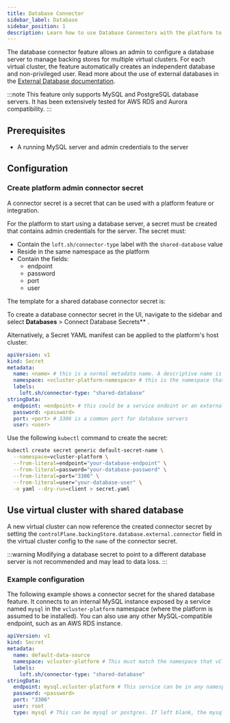 ```yaml
---
title: Database Connector
sidebar_label: Database
sidebar_position: 1
description: Learn how to use Database Connectors with the platform to manage backing stores for multiple virtual clusters.
---
```





<VersionBadge platformVersion="v4.1.0" vclusterVersion="v0.21.0"/>

The database connector feature allows an admin to configure a database server to manage backing stores for multiple virtual clusters. For each virtual cluster, the feature automatically creates an independent database and non-privileged user. Read more about the use of external databases in the [External Database documentation](/docs/vcluster/configure/vcluster-yaml/control-plane/components/backing-store/database/external).

:::note
This feature only supports MySQL and PostgreSQL database servers. It has been extensively tested for AWS RDS and Aurora compatibility.
:::

## Prerequisites

<BasePrerequisites />

- A running MySQL server and admin credentials to the server

## Configuration

### Create platform admin connector secret

A connector secret is a secret that can be used with a platform feature or integration.

For the platform to start using a database server, a secret must be created that contains admin credentials for the server. The secret must:
- Contain the `loft.sh/connector-type` label with the `shared-database` value
- Reside in the same namespace as the platform
- Contain the fields:
  - endpoint
  - password
  - port
  - user

The template for a shared database connector secret is:

To create a database connector secret in the UI, navigate to the sidebar and select **Databases** > Connect Database Secrets** .

<!-- vale off -->
Alternatively, a Secret YAML manifest can be applied to the platform's host cluster.
<!-- vale on -->

```yaml title="Shared database secret template"
apiVersion: v1
kind: Secret
metadata:
  name: <name> # this is a normal metadata name. A descriptive name is recommended. This will be used in a tenet vCluster's config to reference the connector secret
  namespace: <vcluster-platform-namespace> # this is the namespace that vCluster Platform is installed in. "vcluster-platform" and "loft" are common values.
  labels:
    loft.sh/connector-type: "shared-database"
stringData:
  endpoint: <endpoint> # this could be a service endoint or an external hostname endpoint
  password: <password>
  port: <port> # 3306 is a common port for database servers
  user: <user>
```

Use the following `kubectl` command to create the secret:

```bash title="Create a shared database connector secret"
kubectl create secret generic default-secret-name \
  --namespace=vcluster-platform \
  --from-literal=endpoint="your-database-endpoint" \
  --from-literal=password="your-database-password" \
  --from-literal=port="3306" \
  --from-literal=user="your-database-user" \
  -o yaml --dry-run=client > secret.yaml
```

## Use virtual cluster with shared database

A new virtual cluster can now reference the created connector secret by setting the `controlPlane.backingStore.database.external.connector` field in the virtual cluster config to the `name` of the connector secret.

:::warning
Modifying a database secret to point to a different database server is not recommended and may lead to data loss.
:::

### Example configuration

The following example shows a connector secret for the shared database feature. It connects to an internal MySQL instance exposed by a service named `mysql` in the `vcluster-platform` namespace (where the platform is assumed to be installed). You can also use any other MySQL-compatible endpoint, such as an AWS RDS instance.

```yaml title="Shared database secret example"
apiVersion: v1
kind: Secret
metadata:
  name: default-data-source
  namespace: vcluster-platform # This must match the namespace that vCluster Platform is in.
  labels:
    loft.sh/connector-type: "shared-database"
stringData:
  endpoint: mysql.vcluster-platform # This service can be in any namespace.
  password: <password>
  port: "3306"
  user: root
  type: mysql # This can be mysql or postgres. If left blank, the mysql database type is assumed.
```
